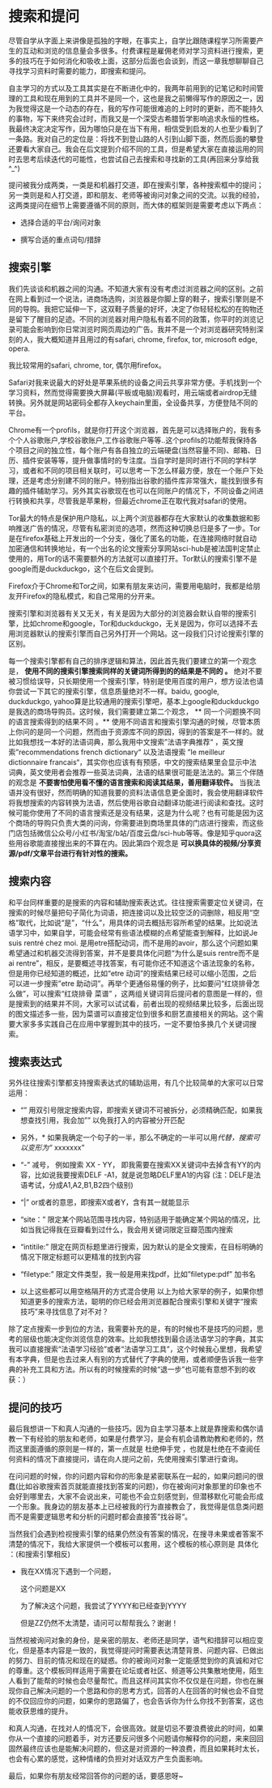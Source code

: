 # 搜索和提问

尽管自学从字面上来讲像是孤独的字眼，在事实上，自学比跟随课程学习所需要产生的互动和浏览的信息量会多很多。付费课程是雇佣老师对学习资料进行搜索，更多的技巧在于如何消化和吸收上面，这部分后面也会谈到，而这一章我想聊聊自己寻找学习资料时需要的能力，即搜索和提问。

自主学习的方式以及工具其实是在不断进化中的，我两年前用到的记笔记和时间管理的工具和现在用到的工具并不是同一个，这也是我之前懒得写作的原因之一，因为我觉得这是一个动态的存在，我的写作可能很难追的上时时的更新，而不能持久的事物，写下来终究会过时，而我又是一个深受古希腊哲学影响追求永恒的性格。我最终决定决定写作，因为哪怕只是在当下有用，相信受到启发的人也至少看到了一条路。我对自己的定位是：将找不到登山路的人引到山脚下面，然而后面的攀登还要看大家自己。我会在后文提到介绍不同的工具，但是希望大家在直接运用的同时去思考后续迭代的可能性，也尝试自己去搜索和寻找新的工具(再回来分享给我 ^_^)

提问被我分成两类，一类是和机器打交道，即在搜索引擎，各种搜索框中的提问；另一类则是和人打交道，即和朋友、老师等被询问对象之间的交流。以我的经验，这两类提问在细节上需要遵循不同的原则，而大体的框架则是需要考虑以下两点：

- 选择合适的平台/询问对象

- 撰写合适的重点词句/措辞

## 搜索引擎

我们先谈谈和机器之间的沟通。不知道大家有没有考虑过浏览器之间的区别。之前在网上看到过一个说法，进商场选购，浏览器是你脚上穿的鞋子，搜索引擎则是不同的导购。我把它延伸一下，这双鞋子质量的好坏，决定了你轻轻松松的在购物还是留下了醒目的足迹。不同的浏览器对用户隐私有着不同的政策，你平时的浏览记录可能会影响到你日常浏览时网页周边的广告。我并不是一个对浏览器研究特别深刻的人，我大概知道并且用过的有safari, chrome, firefox, tor, microsoft edge, opera.

我比较常用的safari, chrome, tor, 偶尔用firefox。

Safari对我来说最大的好处是苹果系统的设备之间云共享非常方便。手机找到一个学习资料，然而觉得需要换大屏幕(平板或电脑)观看时，用云端或者airdrop无缝转换。另外就是网站密码全都存入keychain里面，全设备共享，方便登陆不同的平台。

Chrome有一个profils，就是你打开这个浏览器，首先是可以选择账户的，我有多个个人谷歌账户,学校谷歌账户,工作谷歌账户等等..这个profils的功能帮我保持各个项目之间的独立性，每个账户有各自独立的云端硬盘(当然容量不同)、邮箱、日历、插件安装等等，提升做事情时的专注度。当自学时是同时进行不同的学科学习，或者和不同的项目相关联时，可以思考一下怎么样最方便，放在一个账户下处理，还是考虑分别建不同的账户。特别指出谷歌的插件库非常强大，能找到很多有趣的插件辅助学习。另外其实谷歌现在也可以在同账户的情况下，不同设备之间进行转换和共享，尽管我是苹果粉，但最近chrome正在取代我对safari的使用。

Tor最大的特点是保护用户隐私，以上两个浏览器都存在大家默认的收集数据和影响推送广告的情况，尽管有私密浏览的选项，然而这种切换总归是多了一步。Tor是在firefox基础上开发出的一个分支，强化了匿名的功能，在连接网络时就自动加密通信和转换地址，有一个出名的论文搜索分享网站sci-hub是被法国判定禁止使用的，用Tor的话不需要额外的方法就可以直接打开。Tor默认的搜索引擎不是google而是duckduckgo，这个在后文会提到。

Firefox介于Chrome和Tor之间，如果有朋友来访问，需要用电脑时，我都是给朋友开Firefox的隐私模式，和自己常用的分开来。

搜索引擎和浏览器有关又无关，有关是因为大部分的浏览器会默认自带的搜索引擎，比如chrome和google，Tor和duckduckgo，无关是因为，你可以选择不去用浏览器默认的搜索引擎而自己另外打开一个网站。这一段我们只讨论搜索引擎的区别。

每一个搜索引擎都有自己的排序逻辑和算法，因此首先我们要建立的第一个观念是， **使用不同的搜索引擎搜索同样的关键词所得到的的结果是不同的 。** 绝对不要被习惯给误导，只长期使用一个搜索引擎，特别是使用百度的用户，想方设法也请你尝试一下其它的搜索引擎，信息质量绝对不一样。baidu, google, duckduckgo, yahoo算是比较通用的搜索引擎吧，基本上google和duckduckgo是我选的商场导购员。这时候，我们需要建立第二个观念， ** 同一个问题换不同的语言搜索得到的结果不同 。** 使用不同语言和搜索引擎沟通的时候，尽管本质上你问的是同一个问题，然而由于资源库不同的原因，得到的答案是不一样的。就比如我想找一本好的法语词典，那么我用中文搜索”法语字典推荐“ ，英文搜索”recommendations french dictionary“ 以及法语搜索 ”le meilleur dictionnaire francais“，其实你也应该有有预感，中文的搜索结果里会显示中法词典，英文使用者会推荐一些英法词典，法语的结果很可能是法法的。第三个伴随的观念是 **不要害怕使用看不懂的语言搜索和阅读其结果，善用翻译软件。** 当我法语并没有很好，然而明确的知道我要的资料法语信息更全面时，我会使用翻译软件将我想搜索的内容转换为法语，然后使用谷歌自动翻译功能进行阅读和查找。这时候可能你使用了不同的语言搜索还是没有结果，这是为什么呢？也有可能是因为这个商场的导购只负责大类的问询，你需要进到商场里具体的门店进行搜索，而这些门店包括微信公众号/小红书/淘宝/b站/百度云盘/sci-hub等等。像是知乎quora这些用谷歌能直接搜出来的不算在内。因此第四个观念是 **可以换具体的视频/分享资源/pdf/文章平台进行有针对性的搜索。**

## 搜索内容

和平台同样重要的是搜索的内容和辅助搜索表达式。往往搜索需要定位关键词，在搜索的时候尽量把句子简化为词语，把连接词以及比较空泛的词删除，相反用“空格”取代，比如说“是”，“什么”，用具体的词去概括形容所希望的结果。比如说法语学习中，如果自学，可能会经常有些语法模糊的点希望能查到解释，比如说Je suis rentré chez moi. 是用etre搭配动词，而不是用的avoir，那么这个问题如果希望通过和机器交流得到答案，并不是要具体化问题“为什么是suis rentre而不是ai rentre”，相反，是要概述寻找答案，有可能你还不知道这个语法现象的名称，但是用你已经知道的概述，比如“etre 动词”的搜索结果已经可以缩小范围，之后可以进一步搜索"etre 助动词"。再举个更通俗易懂的例子，比如要问“红烧排骨怎么做”，可以搜索“红烧排骨 菜谱” ，这两组关键词背后提问者的意图是一样的，但是搜索到的结果并不同，大家可以试试看，前者出现的视频结果比较多，后面出现的图文描述多一些，因为菜谱可以直接定位到很多和厨艺直接相关的网站。这个需要大家多多实践自己在应用中掌握到其中的技巧，一定不要怕多换几个关键词搜索。

## 搜索表达式

另外往往搜索引擎都支持搜索表达式的辅助运用，有几个比较简单的大家可以日常运用：

- "" 用双引号限定搜索内容，即搜索关键词不可被拆分，必须精确匹配，如果我想查找引用，我会加"" 以免我打入的内容被分开匹配

- 另外，* 如果我确定一个句子的一半，那么不确定的一半可以用*代替，搜索可以变形为“ * xxxxxxx”

- “-” 减号， 例如搜索 XX - YY， 即我需要在搜索XX关键词中去掉含有YY的内容，比如说我要搜索DELF -A1，就是说忽略DELF里A1的内容 (注：DELF是法语考试，分成A1,A2,B1,B2四个级别)

- “|” or或者的意思，即搜索X或者Y，含有其一就能显示

- "site：" 限定某个网站范围寻找内容，特别适用于能确定某个网站的情况，比如当我记得我在豆瓣看到过什么，我会用关键词限定豆瓣范围内搜索

- "intitile: " 限定在网页标题里进行搜索，因为默认的是全文搜索，在目标明确的情况下限定标题可以更精准的找到内容

- "filetype:" 限定文件类型，我一般是用来找pdf，比如"filetype:pdf" 加书名

- 以上这些都可以用空格隔开的方式混合使用
以上为给大家举的例子，如果你想知道更多的搜索方法，聪明的你已经会用浏览器配合搜索引擎和关键字“搜索技巧”来寻找信息了对不对？

除了定点搜索一步到位的方法，我需要补充的是，有的时候也不是技巧的问题，思考的层级也能决定你浏览信息的效率。比如我想找到最合适法语学习的字典，其实我可以直接搜索“法语学习经验”或者“法语学习工具”，这个时候我心里想，我希望有本字典，但是也去过来人有别的方式替代了字典的使用，或者顺便告诉我一些字典的补充工具和方法。所以有的时候搜索的时候“退一步”也可能有意想不到的收获：）

## 提问的技巧

最后我想讲一下和真人沟通的一些技巧。因为自主学习基本上就是靠搜索和偶尔请教一下有经验的朋友和老师，如果是付费学习，是会有机会请教助教和老师的，然而这里面遵循的原则是一样的，第一点就是 杜绝伸手党 ，也就是杜绝在不查阅任何资料的情况下直接提问，请在向人提问之前，先使用搜索引擎进行查询。

在问问题的时候，你的问题内容和你的形象是紧密联系在一起的，如果问题问的很蠢(比如谷歌搜索首页就能直接找到答案的问题)，你在被询问对象那里的印象也不会好到哪里去，大家不会说出来，可能也不会立刻感觉到，但潜移默化可能会形成一个形象。我身边的朋友基本上已经被我的行为直接教会了，我觉得是信息类问题而不是需要逻辑思考和分析的问题时都会直接答”找谷哥“。

当然我们会遇到检视搜索引擎的结果仍然没有答案的情况，在搜寻未果或者答案不清楚的情况下，我给大家提供一个模板可以套用，这个模板的核心原则是 具体化 ：(和搜索引擎相反)

- 我在XX情况下遇到一个问题， 

  这个问题是XX

  为了解决这个问题，我尝试了YYYY和已经查到YYYY

  但是ZZ仍然不太清楚，请问可以帮帮我么？谢谢！
  
当然视被询问对象的身份，是亲密的朋友、老师还是同学，语气和措辞可以相应变化，但是基本内容是一致的，我觉得提问时需要表达清楚背景、问题内容、已做出的努力、目前的情况和现在的疑惑。你的被询问对象一定能感觉到你的真诚和对它的尊重。这个模板同样适用于需要在论坛或者社区、频道等公共集散地使用，陌生人看到了能帮的时候也会尽量帮忙。而且这样问其实你不仅仅是在问题，你也在展现你自己解决问题的一个思路和你的思考方式，回答的人在回答的时候也会不自觉的不仅回应你的问题，如果你的思路偏了，也会告诉你为什么你找不到答案，这也能收获思维的提升。

和真人沟通，在找对人的情况下，会很高效。就是切忌不要浪费彼此的时间，如果你从一个直接的问题着手，对方还要反问很多个问题请你解释你的问题，来来回回固然最终应该也是能解决问题的，但这是对资源的一种浪费，而且如果耗时太长，也会有心累的感觉，这种情绪的负担对对话双方产生负面影响。

最后，如果你有朋友经常回答你的问题的话，要感恩呀~